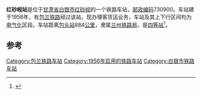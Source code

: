 {{noteTA
|1=zh-cn:始发车次; zh-hk:列車班次;
|2=zh-cn:车次; zh-hk:班次;
}}
{{Infobox China railway station 
|车站名称 = 红砂岘站
|车站名称拼音 = 
|电报码 = VSJ
|拼音码 = HSX
|车站地址 = [[甘肃省|甘肃省]][[白银市|白银市]]
|归属 = [[兰州铁路局|兰州铁路局]]
|车站等级 = [[四等站_(中铁)|四等站]]
|线路 = [[包兰铁路|包兰铁路]]
}}
'''红砂岘站'''是位于[[甘肃省|甘肃省]][[白银市|白银市]][[红砂岘|红砂岘]]的一个铁路车站，[[邮政编码|邮政编码]]730900。车站建于1956年，有[[包兰铁路|包兰铁路]]经过该站，现办理客货运业务，车站及其上下行区间均为[[电气化|电气化]]区段。车站距离[[包头站|包头站]]884[[公里|公里]]，隶属[[兰州铁路局|兰州铁路局]]，是[[四等站_(中铁)|四等站]]<ref>{{Cite book|title=中国铁路站名词典|last=[[孙本祥|孙本祥]]主编|first=|publisher=北京：[[中国铁道出版社|中国铁道出版社]]|year=2003.04|isbn=7-113-03941-3|location=|pages=618-622}}</ref>。

==参考==
{{reflist}}

{{start rail box}}
{{s-inop|[[窦家沟站|窦家沟站]]}}
{{s-line|[[包兰铁路|包兰铁路]]}}
{{s-inop|[[白银西站|白银西站]]}}
{{end box}}
{{包兰铁路}}
{{铁路车站小作品}}
{{甘肃小作品}}

[[Category:包兰铁路车站|Category:包兰铁路车站]]
[[Category:1956年启用的铁路车站|Category:1956年启用的铁路车站]]
[[Category:白银市铁路车站|Category:白银市铁路车站]]